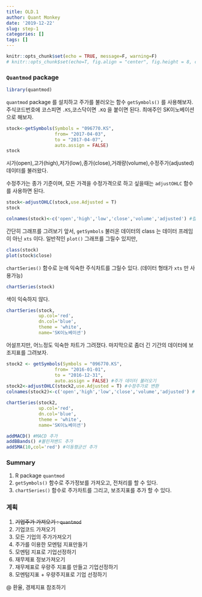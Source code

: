 ```yaml
---
title: OLD.1
author: Quant Monkey
date: '2019-12-22'
slug: step-1
categories: []
tags: []
---
```


```r
knitr::opts_chunk$set(echo = TRUE, message=F, warning=F)
# knitr::opts_chunk$set(echo=T, fig.align = "center", fig.height = 8, cache=T, dpi = 300, dev = "jpg")
```


### `Quantmod` package
```r
library(quantmod)
```
`quantmod` package 를 설치하고 주가를 불러오는 함수
`getSymbols()` 를 사용해보자. 주식코드번호에 코스피면 `.KS`,코스닥이면 `.KQ` 을 붙이면 된다. 최애주인 SK이노베이션으로 해보자.

```r
stock<-getSymbols(Symbols = "096770.KS",
                  from= "2017-04-03",
                  to = "2017-04-07",
                  auto.assign = FALSE)
stock
```
시가(open),고가(high),저가(low),종가(close),거래량(volume),수정주가(adjusted) 데이터를 불러왔다.

수정주가는 종가 기준이며, 모든 가격을 수정가격으로 하고 싶을때는 `adjustOHLC` 함수를 사용하면 된다.

```r
stock<-adjustOHLC(stock,use.Adjusted = T)
stock

colnames(stock)<-c('open','high','low','close','volume','adjusted') #컬럼명 변경
```

간단히 그래프를 그려보기 앞서,
`getSymbols` 불러온 데이터의 class 는 데이터 프레임이 아닌 `xts` 이다.
일반적인 `plot()` 그래프를 그릴수 있지만,
```r
class(stock)
plot(stock$close) 
```


`chartSeries()` 함수로 눈에 익숙한 주식차트를 그릴수 있다. 
(데이터 형태가 `xts` 만 사용가능)
```r
chartSeries(stock) 
```

색이 익숙하지 않다.
```r
chartSeries(stock,
            up.col='red',
            dn.col='blue',
            theme = 'white',
            name='SK이노베이션') 

```

어설프지만, 어느정도 익숙한 차트가 그려졌다.
마지막으로 좀더 긴 기간의 데이터에 보조지표를 그려보자.

```r

stock2 <- getSymbols(Symbols = "096770.KS",
                  from= "2016-01-01",
                  to = "2016-12-31",
                  auto.assign = FALSE) #주가 데이터 불러오기
stock2<-adjustOHLC(stock2,use.Adjusted = T) #수정주가로 변환 
colnames(stock2)<-c('open','high','low','close','volume','adjusted') # 컬럼명 변경
```

```r
chartSeries(stock2,
            up.col='red',
            dn.col='blue',
            theme = 'white',
            name='SK이노베이션') 
```

```r
addMACD() #MACD 추가
addBBands() #볼린져밴드 추가
addSMA(10,col='red') #이동평균선 추가
```

### Summary
1. R package `quantmod` 
2. `getSymbols()` 함수로 주가정보를 가져오고, 전처리를 할 수 있다.
3. `chartSeries()` 함수로 주가차트를 그리고, 보조지표를 추가 할 수 있다.

### 계획
1. ~~기업주가 가져오기 : `quantmod`~~
2. 기업코드 가져오기
3. 모든 기업의 주가가져오기
4. 주가를 이용한 모멘텀 지표만들기
5. 모멘텀 지표로 기업선정하기
6. 재무제표 정보가져오기
7. 재무제표로 우량주 지표를 만들고 기업선정하기
8. 모멘텀지표 + 우량주지표로 기업 선정하기

@ 환율, 경제지표 참조하기


